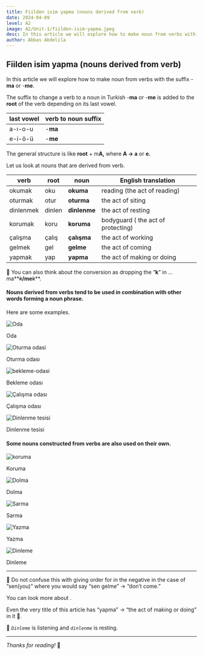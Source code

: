 ```yaml
---
title: Fiilden isim yapma (nouns derived from verb)
date: 2024-04-09
level: A2
image: A2/Unit-1/fiilden-isim-yapma.jpeg
desc: In this article we will explore how to make noun from verbs with the suffix -ma or -me. The suffix to change a verb to a noun in Turkish -ma or -me is added to the root of the verb depending on its last vowel. 
author: Abbas Abdelila
---
```


## Fiilden isim yapma (nouns derived from verb)

In this article we will explore how to make noun from verbs with the suffix -**ma** or -**me**. 

The suffix to change a verb to a noun in Turkish  -**ma** or -**me** is added to the **root** of the verb depending on its last vowel.

| last vowel | verb to noun suffix |
| --- | --- |
| a-ı-o-u | -**ma** |
| e-i-ö-ü | -**me** |

The general structure is like **root** + m**A,** where **A → a** or **e.**

Let us look at nouns that are derived from verb.

| verb  | root | noun | English translation |
| --- | --- | --- | --- |
| okumak | oku | **okuma** | reading (the act of reading) |
| oturmak | otur | **oturma** | the act of siting |
| dinlenmek | dinlen | **dinlenme** | the act of resting |
| korumak | koru | **koruma** | bodyguard ( the act of protecting) |
| çalışma | çalış | **çalışma** | the act of working |
| gelmek | gel | **gelme** | the act of coming |
| yapmak | yap | **yapma** | the act of making or doing |

📌 You can also think about the conversion as dropping the “**k**” in …ma**~~_k_~~**/me**~~_k_~~**.


#### Nouns derived from verbs tend to be used in combination with other words forming a noun phrase.


Here are some examples.

<div className="grid md:grid-cols-2 lg:grid-cols-3 gap-4">
      <div className="relative group overflow-hidden rounded-lg">
        <img
          alt="Oda"
          className="object-cover w-full h-60 rounded-md"
          height={300}
          src="/images/A2/Unit-1/fiilden-isim/oda.jpeg"
          style={{
            aspectRatio: "400/300",
            objectFit: "cover",
          }}
          width={400}
        />
         <div className="bg-gray-300 p-1 dark:bg-gray-800">
          <p className="font-bold text-center text-md lg:text-xl text-xl">Oda</p>
        </div>
      </div>
      <div className="relative group overflow-hidden rounded-lg">
        <img
          alt="Oturma odasi"
          className="object-cover w-full h-60 rounded-md"
          height={300}
          src="/images/A2/Unit-1/fiilden-isim/oturma-odasi.jpg"
          style={{
            aspectRatio: "400/300",
            objectFit: "cover",
          }}
          width={400}
        />
         <div className="bg-gray-300 p-1 dark:bg-gray-800">
          <p className="font-bold text-center text-md lg:text-xl text-xl">Oturma odası</p>
        </div>
      </div>
      <div className="relative group overflow-hidden rounded-lg">
        <img
          alt="bekleme-odasi"
          className="object-cover w-full h-60 rounded-md"
          height={300}
          src="/images/A2/Unit-1/fiilden-isim/bekleme-odasi.jpg"
          style={{
            aspectRatio: "400/300",
            objectFit: "cover",
          }}
          width={400}
        />
         <div className="bg-gray-300 p-1 dark:bg-gray-800">
          <p className="font-bold text-center text-md lg:text-xl text-xl">Bekleme odası</p>
        </div>
      </div>
      <div className="relative group overflow-hidden rounded-lg">
        <img
          alt="Çalışma odası"
          className="object-cover w-full h-60 rounded-md"
          height={300}
          src="/images/A2/Unit-1/fiilden-isim/calisma-odasi.jpeg"
          style={{
            aspectRatio: "400/300",
            objectFit: "cover",
          }}
          width={400}
        />
        <div className="bg-gray-300 p-1 dark:bg-gray-800">
          <p className="font-bold text-center text-md lg:text-xl text-xl">Çalışma odası</p>
        </div>
      </div>
      <div className="relative group overflow-hidden rounded-lg">
        <img
          alt="Dinlenme tesisi"
          className="object-cover w-full h-60 rounded-md"
          height={300}
          src="/images/A2/Unit-1/fiilden-isim/dinlenme-tesisi.jpg"
          style={{
            aspectRatio: "400/300",
            objectFit: "cover",
          }}
          width={400}
        />
         <div className="bg-gray-300 p-1 dark:bg-gray-800">
          <p className="font-bold text-center text-md lg:text-xl text-xl">Dinlenme tesisi</p>
        </div>
      </div>
    </div>


#### Some nouns constructed from verbs are also used on their own.


<div className="grid md:grid-cols-2 lg:grid-cols-3 gap-4">
      <div className="relative group overflow-hidden rounded-lg">
        <img
          alt="koruma"
          className="object-cover w-full h-60 rounded-md"
          height={300}
          src="/images/A2/Unit-1/fiilden-isim/koruma.jpeg"
          style={{
            aspectRatio: "400/300",
            objectFit: "cover",
          }}
          width={400}
        />
         <div className="bg-gray-300 p-1 dark:bg-gray-800">
          <p className="font-bold text-center text-md lg:text-xl text-xl">Koruma</p>
        </div>
      </div>
      <div className="relative group overflow-hidden rounded-lg">
        <img
          alt="Dolma"
          className="object-cover w-full h-60 rounded-md"
          height={300}
          src="/images/A2/Unit-1/fiilden-isim/dolma.jpeg"
          style={{
            aspectRatio: "400/300",
            objectFit: "cover",
          }}
          width={400}
        />
         <div className="bg-gray-300 p-1 dark:bg-gray-800">
          <p className="font-bold text-center text-md lg:text-xl text-xl">Dolma</p>
        </div>
      </div>
      <div className="relative group overflow-hidden rounded-lg">
        <img
          alt="Sarma"
          className="object-cover w-full h-60 rounded-md"
          height={300}
          src="/images/A2/Unit-1/fiilden-isim/sarma.jpg"
          style={{
            aspectRatio: "400/300",
            objectFit: "cover",
          }}
          width={400}
        />
         <div className="bg-gray-300 p-1 dark:bg-gray-800">
          <p className="font-bold text-center text-md lg:text-xl text-xl">Sarma</p>
        </div>
      </div>
      <div className="relative group overflow-hidden rounded-lg">
        <img
          alt="Yazma"
          className="object-cover w-full h-60 rounded-md"
          height={300}
          src="/images/A2/Unit-1/fiilden-isim/yazma.jpg"
          style={{
            aspectRatio: "400/300",
            objectFit: "cover",
          }}
          width={400}
        />
        <div className="bg-gray-300 p-1 dark:bg-gray-800">
          <p className="font-bold text-center text-md lg:text-xl">Yazma</p>
        </div>
      </div>
      <div className="relative group overflow-hidden rounded-lg">
        <img
          alt="Dinleme"
          className="object-cover w-full h-60 rounded-md"
          height={300}
          src="/images/A2/Unit-1/fiilden-isim/dinleme.jpg"
          style={{
            aspectRatio: "400/300",
            objectFit: "cover",
          }}
          width={400}
        />
         <div className="bg-gray-300 p-1 dark:bg-gray-800">
          <p className="font-bold text-center text-md lg:text-xl">Dinleme</p>
        </div>
      </div>
    </div>


---

📒 Do not confuse this with giving order for in the negative in the case of “sen(you)” where you would say “sen gelme” → “don’t come.”

You can look more about  <CustomLink name="giving order or command in Turkish 🔗" url="https://www.pickturkish.com/posts/a1/command-order" />.

Even the very title of this article has “yapma” → “the act of making or doing” in it 🤯. 

📒 *`Dinleme`* is listening and *`dinlenme`* is resting.

---

*Thanks for reading!* 🌟